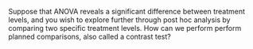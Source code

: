 
Suppose that ANOVA reveals a significant difference between treatment levels,
and you wish to explore further through post hoc analysis by comparing two
specific treatment levels.  How can we perform perform planned comparisons,
also called a contrast test?
